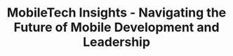 ---
title: MobileTech Insights - Navigating the Future of Mobile Development and Leadership
description: "Raul Ferrer Dev: Your top source for mobile development, tech insights, and community engagement. Join us in shaping the future of mobile tech."
intro: "Explore the latest trends in mobile tech! MobileTech is your trusted resource for mobile development and tech leadership insights."
hero_template: image
template: full
container: md
pubDate: Jul 08 2022
layout-hidden: blog
blocks:
  - type: recentitems
    component: RecentItems
    page_type: blog
    count: 6
    container: md
    template: grid
    animate: true
    post_tag:
      - Swift
      - Flutter
      - Fsharp
    title: Latest posts
    surface: bg-slate-200 text-dark dark:bg-slate-800 dark:text-white
    content: ""
  - type: recentitems
    component: RecentItems
    page_type: comparative
    count: 6
    container: md
    template: grid
    animate: true
    post_tag:
      - Comparative
      - Review
    title: Latest comparatives
    surface: bg-slate-200 text-dark dark:bg-slate-800 dark:text-white
    content: ""
  - type: text_image
    component: TextImage
    container: none
    template: banner
    image_size: ""
    title: My Image
    reverse: false
    animate: false
    thumbnail: /src/assets/book_promotion.jpeg
    content: >+
      ## iOS Architecture Patterns. MVC, MVP, MVVM, VIPER, and VIP in Swift


      Ready to level up your iOS development skills? Look no further than **iOS Architecture Patterns: MVC, MVP, MVVM, VIPER, and VIP in Swift**. This comprehensive guide covers five of the most popular architecture patterns in the industry and how to implement them in your Swift projects. With clear explanations, code examples, and practical advice, you’ll learn how to design and build iOS apps that are scalable, maintainable, and easy to test. Whether you’re a beginner or an experienced developer, **iOS Architecture Patterns** will help you take your coding skills to new heights. Get your copy now and start building better apps with Swift today!

    buttons:
      - icon_only: false
        label: I want to boost my career!
        color: surface-primary
        icon: /src/icons/shop.svg
        href: https://amzn.to/46RtZQ1
        class_name: py-0
    block_class: my-0
style:
  hero_template: image
  template: full
  container: sm
  content_class: py-20 text-center
  page_class: ""
  card_template: grid
  hero_surface: surface-dark
  hero_image_opacity: ""
thumbnail: /src/assets/site_intro_image.jpeg
og_image: /src/assets/og_image_nebulix.png
---